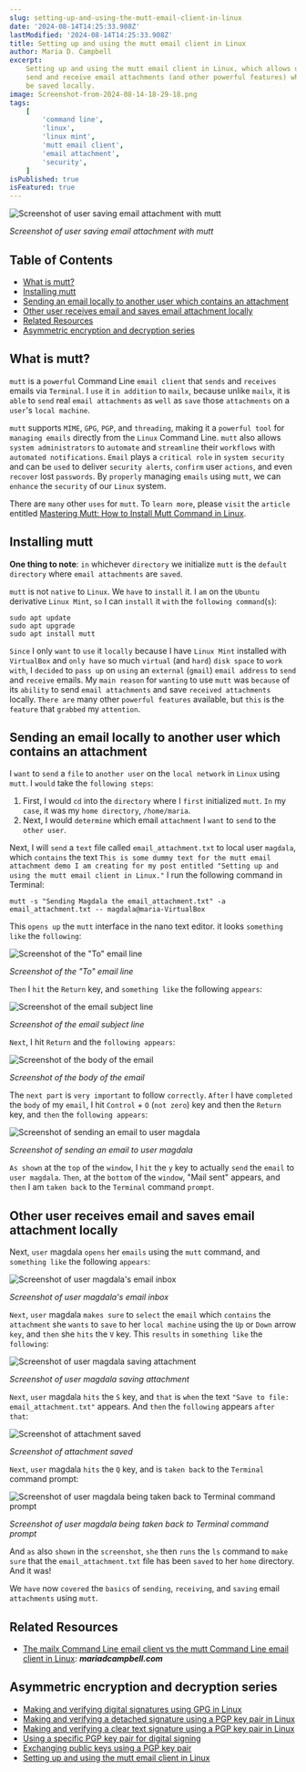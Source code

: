 ```yaml
---
slug: setting-up-and-using-the-mutt-email-client-in-linux
date: '2024-08-14T14:25:33.908Z'
lastModified: '2024-08-14T14:25:33.908Z'
title: Setting up and using the mutt email client in Linux
author: Maria D. Campbell
excerpt:
    Setting up and using the mutt email client in Linux, which allows users to
    send and receive email attachments (and other powerful features) which can
    be saved locally.
image: Screenshot-from-2024-08-14-18-29-18.png
tags:
    [
        'command line',
        'linux',
        'linux mint',
        'mutt email client',
        'email attachment',
        'security',
    ]
isPublished: true
isFeatured: true
---
```


![Screenshot of user saving email attachment with mutt](Screenshot-from-2024-08-14-18-29-18.png)

_Screenshot of user saving email attachment with mutt_

## Table of Contents

-   [What is mutt?](#what-is-mutt)
-   [Installing mutt](#installing-mutt)
-   [Sending an email locally to another user which contains an attachment](#sending-an-email-locally-to-another-user-which-contains-an-attachment)
-   [Other user receives email and saves email attachment locally](#other-user-receives-email-and-saves-email-attachment-locally)
-   [Related Resources](#related-resources)
-   [Asymmetric encryption and decryption series](#asymmetric-encryption-and-decryption-series)

## What is mutt?

`mutt` is a `powerful` Command Line `email client` that `sends` and `receives`
emails via `Terminal`. I `use` it `in addition` to `mailx`, because unlike
`mailx`, it is `able` to `send` real `email attachments` as `well` as `save`
those `attachments` on a `user`'s `local machine`.

`mutt` supports `MIME`, `GPG`, `PGP`, and `threading`, making it a
`powerful tool` for `managing emails` directly from the `Linux` Command Line.
`mutt` also allows `system administrators` to `automate` and `streamline` their
`workflows` with `automated notifications`. `Email` plays a `critical role` in
`system security` and can be `used` to deliver `security alerts`, `confirm` user
`actions`, and even `recover` lost `passwords`. By `properly` managing `emails`
using `mutt`, we can `enhance` the `security` of our `Linux` system.

There are `many` other `uses` for `mutt`. To `learn more`, please `visit` the
`article` entitled
[Mastering Mutt: How to Install Mutt Command in Linux](https://ioflood.com/blog/install-mutt-command-linux/).

## Installing mutt

**One thing to note**: `in` whichever `directory` we initialize `mutt` is the
`default directory` where `email attachments` are `saved`.

`mutt` is not `native` to `Linux`. We `have` to `install` it. I `am` on the
`Ubuntu` derivative `Linux Mint`, `so` I can `install` it `with` the
`following command`(`s`):

```shell
sudo apt update
sudo apt upgrade
sudo apt install mutt
```

`Since` I only `want` to `use` it `locally` because I have `Linux Mint`
installed with `VirtualBox` and `only have` so much `virtual` (and `hard`)
`disk space` to `work with`, I `decided` to `pass up` on `using` an `external`
(`gmail`) `email address` to `send` and `receive` emails. My `main reason` for
`wanting` to use `mutt` was `because` of its `ability` to send
`email attachments` and save `received attachments` locally. `There are` many
other `powerful features` available, but `this` is the `feature` that `grabbed`
my `attention`.

## Sending an email locally to another user which contains an attachment

I `want` to `send` a `file` to `another user` on the `local network` in `Linux`
using `mutt`. I `would` take the `following steps`:

1. First, I would `cd` into the `directory` where I `first` initialized `mutt`.
   `In` my `case`, it was my `home directory`, `/home/maria`.
2. Next, I would `determine` which email `attachment` I `want` to `send` to the
   `other user`.

Next, I will `send` a `text` file called `email_attachment.txt` to local user
`magdala`, which `contains` the text
`This is some dummy text for the mutt email attachment demo I am creating for my post entitled "Setting up and using the mutt email client in Linux."`
I run the following command in Terminal:

```shell
mutt -s "Sending Magdala the email_attachment.txt" -a email_attachment.txt -- magdala@maria-VirtualBox
```

This `opens up` the `mutt` interface in the nano text editor. it looks
`something like` the `following`:

![Screenshot of the "To" email line](Screenshot-from-2024-08-14-18-22-46.png)

_Screenshot of the "To" email line_

`Then` I `hit` the `Return` key, and `something like` the following `appears`:

![Screenshot of the email subject line](Screenshot-from-2024-08-14-18-24-13.png)

_Screenshot of the email subject line_

`Next`, I hit `Return` and the `following appears`:

![Screenshot of the body of the email](Screenshot-from-2024-08-14-18-25-28.png)

_Screenshot of the body of the email_

The `next part` is `very important` to follow `correctly`. `After` I have
`completed` the `body` of my `email`, I hit `Control` + `O` (`not zero`) key and
then the `Return` key, and `then` the `following appears`:

![Screenshot of sending an email to user magdala](Screenshot-from-2024-08-14-18-25-59.png)

_Screenshot of sending an email to user magdala_

`As shown` at the `top` of the `window`, I `hit` the `y` key to actually `send`
the `email` to `user magdala`. `Then`, at the `bottom` of the `window`, "Mail
sent" appears, and `then` I am `taken back` to the `Terminal` command `prompt`.

## Other user receives email and saves email attachment locally

Next, `user` magdala `opens` her `emails` using the `mutt` command, and
`something like` the following `appears`:

![Screenshot of user magdala's email inbox](Screenshot-from-2024-08-14-18-28-33.png)

_Screenshot of user magdala's email inbox_

`Next`, `user` magdala `makes sure` to `select` the `email` which `contains` the
`attachment` she `wants` to `save` to her `local machine` using the `Up` or
`Down` arrow `key`, and `then` she `hits` the `V` key. This `results` in
`something like` the `following`:

![Screenshot of user magdala saving attachment](Screenshot-from-2024-08-14-18-29-18.png)

_Screenshot of user magdala saving attachment_

`Next`, `user` magdala `hits` the `S` key, and `that` is `when` the text
`"Save to file: email_attachment.txt"` appears. And `then` the `following`
appears `after that`:

![Screenshot of attachment saved](Screenshot-from-2024-08-14-18-30-21.png)

_Screenshot of attachment saved_

`Next`, `user` magdala `hits` the `Q` key, and is `taken back` to the `Terminal`
command prompt:

![Screenshot of user magdala being taken back to Terminal command prompt](Screenshot-from-2024-08-14-18-31-28.png)

_Screenshot of user magdala being taken back to Terminal command prompt_

And `as` also `shown` in the `screenshot`, `she` then `runs` the `ls` command to
`make sure` that the `email_attachment.txt` file has been `saved` to her `home`
directory. And it was!

We `have` now `covered` the `basics` of `sending`, `receiving`, and `saving`
email `attachments` using `mutt`.

## Related Resources

-   [The mailx Command Line email client vs the mutt Command Line email client in Linux](/blog/the-mailx-command-line-email-client-vs-the-mutt-command-line-email-client-in-linux):
    **_mariadcampbell.com_**

## Asymmetric encryption and decryption series

-   [Making and verifying digital signatures using GPG in Linux](/blog/making-and-verifying-digital-signatures-using-gpg-in-linux)
-   [Making and verifying a detached signature using a PGP key pair in Linux](/blog/making-and-verifying-a-detached-signature-using-a-pgp-key-pair-in-linux)
-   [Making and verifying a clear text signature using a PGP key pair in Linux](/blog/making-and-verifying-a-cleartext-digital-signature-using-a-pgp-key-pair-in-linux)
-   [Using a specific PGP key pair for digital signing](/blog/using-a-specific-pgp-key-pair-for-digital-signing)
-   [Exchanging public keys using a PGP key pair](http://localhost:3000/blog/exchanging-keys-using-a-pgp-key-pair)
-   [Setting up and using the mutt email client in Linux](http://localhost:3000/blog/setting-up-and-using-the-mutt-email-client-in-linux)

